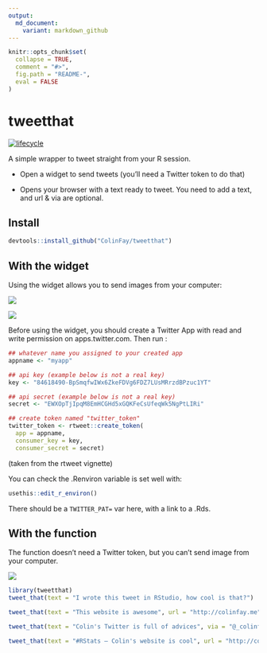```yaml
---
output:
  md_document:
    variant: markdown_github
---
```


<!-- README.md is generated from README.Rmd. Please edit that file -->

```r
knitr::opts_chunk$set(
  collapse = TRUE,
  comment = "#>",
  fig.path = "README-", 
  eval = FALSE
)
```

# tweetthat

  [![lifecycle](https://img.shields.io/badge/lifecycle-experimental-orange.svg)](https://img.shields.io/badge/lifecycle-experimental-orange.svg)


A simple wrapper to tweet straight from your R session. 

+ Open a widget to send tweets (you'll need a Twitter token to do that)

+ Opens your browser with a text ready to tweet. You need to add a text, and url & via are optional. 

## Install 

```r
devtools::install_github("ColinFay/tweetthat")
```

## With the widget

Using the widget allows you to send images from your computer: 

![](gifs/widget_1.png)

![](gifs/widget_full.png)

Before using the widget, you should create a Twitter App with read and write permission on apps.twitter.com. Then run : 

```r
## whatever name you assigned to your created app
appname <- "myapp"

## api key (example below is not a real key)
key <- "84618490-BpSmqfwIWx6ZkeFDVg6FDZ7LUsMRrzdBPzuc1YT"

## api secret (example below is not a real key)
secret <- "EWXOpTjIpqM8EmHCGHd5xGQKFeCsUfeqWk5NgPtLIRi"

## create token named "twitter_token"
twitter_token <- rtweet::create_token(
  app = appname,
  consumer_key = key,
  consumer_secret = secret)
```

(taken from the rtweet vignette)

You can check the .Renviron variable is set well with:

```r
usethis::edit_r_environ()
```

There should be a `TWITTER_PAT=` var here, with a link to a .Rds.

## With the function

The function doesn't need a Twitter token, but you can't send image from your computer.

![](gifs/tweet_that.gif)

```r
library(tweetthat)
tweet_that(text = "I wrote this tweet in RStudio, how cool is that?")
```

```r
tweet_that(text = "This website is awesome", url = "http://colinfay.me")
```

```r
tweet_that(text = "Colin's Twitter is full of advices", via = "@_colinfay")
```

```r
tweet_that(text = "#RStats — Colin's website is cool", url = "http://colinfay.me", via = "@_colinfay")
```

